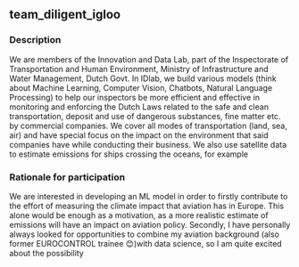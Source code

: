 ## team_diligent_igloo

### Description
We are members of the Innovation and Data Lab, part of the Inspectorate of Transportation and Human Environment, Ministry of Infrastructure and Water Management, Dutch Govt. In IDlab, we build various models (think about Machine Learning, Computer Vision, Chatbots, Natural Language Processing) to help our inspectors be more efficient and effective in monitoring and enforcing the Dutch Laws related to the safe and clean transportation, deposit and use of dangerous substances, fine matter etc. by commercial companies. We cover all modes of transportation (land, sea, air) and have special focus on the impact on the environment that said companies have while conducting their business. We also use satellite data to estimate emissions for ships crossing the oceans, for example

### Rationale for participation
We are interested in developing an ML model in order to firstly contribute to the effort of measuring the climate impact that aviation has in Europe. This alone would be enough as a motivation, as a more realistic estimate of emissions will have an impact on aviation policy. Secondly, I have personally always looked for opportunities to combine my aviation background (also former EUROCONTROL trainee 😊)with data science, so I am quite excited about the possibility

